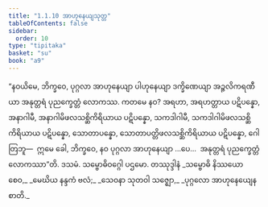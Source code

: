 ```yaml
---
title: "1.1.10 အာဟုနေယျသုတ္တ"
tableOfContents: false
sidebar:
  order: 10
type: "tipitaka"
basket: "su"
book: "a9"
---
```



<DynamicBreadcrumb />

<Division number="10" book="a9" e="ch" v="17" p="180">

<Paragraph number="82" book="a9">
“နဝယိမေ, ဘိက္ခဝေ, ပုဂ္ဂလာ အာဟုနေယျာ ပါဟုနေယျာ ဒက္ခိဏေယျာ အဉ္ဇလိကရဏီယာ အနုတ္တရံ ပုညက္ခေတ္တံ လောကဿ. ကတမေ နဝ? အရဟာ, အရဟတ္တာယ ပဋိပန္နော, အနာဂါမီ, အနာဂါမိဖလသစ္ဆိကိရိယာယ ပဋိပန္နော, သကဒါဂါမီ, သကဒါဂါမိဖလသစ္ဆိကိရိယာယ ပဋိပန္နော, သောတာပန္နော, သောတာပတ္တိဖလသစ္ဆိကိရိယာယ ပဋိပန္နော, ဂေါတြဘူ—  ဣမေ ခေါ, ဘိက္ခဝေ, နဝ ပုဂ္ဂလာ အာဟုနေယျာ …ပေ…  အနုတ္တရံ ပုညက္ခေတ္တံ လောကဿာ”တိ.

</Paragraph>
</Division>

<Paragraph number="83" type="center" book="a9">
ဒသမံ.



</Paragraph>

<Paragraph number="84" type="center" book="a9">
သမ္ဗောဓိဝဂ္ဂေါ ပဌမော.



</Paragraph>

<Paragraph number="85" type="center" book="a9">
တဿုဒ္ဒါနံ


</Paragraph>

<Paragraph number="86" type="verses" book="a9">
_သမ္ဗောဓိ နိဿယော စေဝ,_  
_မေဃိယ နန္ဒကံ ဗလံ;_  
_သေဝနာ သုတဝါ သဇ္ဈော,_  
_ပုဂ္ဂလော အာဟုနေယျေန စာတိ._
</Paragraph>